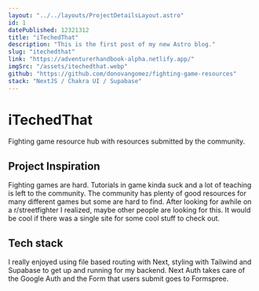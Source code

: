```yaml
---
layout: "../../layouts/ProjectDetailsLayout.astro"
id: 1
datePublished: 12321312
title: "iTechedThat"
description: "This is the first post of my new Astro blog."
slug: "itechedthat"
link: "https://adventurerhandbook-alpha.netlify.app/"
imgSrc: "/assets/itechedthat.webp"
github: "https://github.com/donovangomez/fighting-game-resources"
stack: "NextJS / Chakra UI / Supabase"
---
```


# iTechedThat

Fighting game resource hub with resources submitted by the community.

## Project Inspiration

Fighting games are hard. Tutorials in game kinda suck and a lot of teaching is left to the community. The community has plenty of good resources for many different games but some are hard to find. After looking for awhile on a r/streetfighter I realized, maybe other people are looking for this. It would be cool if there was a single site for some cool stuff to check out.

## Tech stack

I really enjoyed using file based routing with Next, styling with Tailwind and Supabase to get up and running for my backend. Next Auth takes care of the Google Auth and the Form that users submit goes to Formspree.
